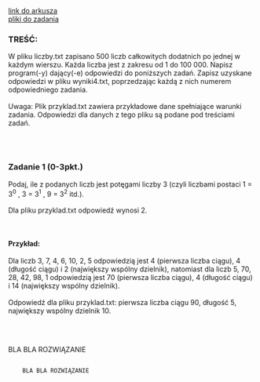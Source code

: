 
<div className="box_link"><a className="link" target="_blank" href="https://cke.gov.pl/images/_EGZAMIN_MATURALNY_OD_2015/Arkusze_egzaminacyjne/2019/formula_od_2015/informatyka/MIN-R2_1P-192.pdf">link do arkusza</a>
<br/>
<a className="link" href="http://cke.gov.pl/images/_EGZAMIN_MATURALNY_OD_2015/Arkusze_egzaminacyjne/2019/formula_od_2015/informatyka/Dane_PR2.zip">pliki do zadania</a>
<br/>
</div>

### TREŚĆ:
W pliku liczby.txt zapisano 500 liczb całkowitych dodatnich po jednej w każdym wierszu.
Każda liczba jest z zakresu od 1 do 100 000. Napisz program(-y) dający(-e) odpowiedzi do
poniższych zadań. Zapisz uzyskane odpowiedzi w pliku wyniki4.txt, poprzedzając każdą
z nich numerem odpowiedniego zadania.<br/><br/>
<span className="bold">Uwaga</span>: Plik przyklad.txt zawiera przykładowe dane spełniające warunki zadania.
Odpowiedzi dla danych z tego pliku są podane pod treściami zadań. 

<br/><br/>

### Zadanie 1   (0-3pkt.)
Podaj, ile z podanych liczb jest potęgami liczby 3 (czyli liczbami postaci 1 = 3<sup>0</sup>
, 3 = 3<sup>1</sup>
, 9 = 3<sup>2</sup>
itd.).<br/><br/>
Dla pliku przyklad.txt odpowiedź wynosi 2. 

<br/>

#### Przykład:
Dla liczb 3, 7, 4, 6, 10, 2, 5 odpowiedzią jest 4 (pierwsza liczba ciągu), 4 (długość ciągu) i 2
(największy wspólny dzielnik), natomiast dla liczb 5, 70, 28, 42, 98, 1 odpowiedzią jest 70
(pierwsza liczba ciągu), 4 (długość ciągu) i 14 (największy wspólny dzielnik).<br/><br/>
Odpowiedź dla pliku przyklad.txt: pierwsza liczba ciągu 90, długość 5, największy
wspólny dzielnik 10. 

<br/><br/>

<Dropdown title="PRZYKŁADOWE ROZWIĄZANIE">
    <p className={`dropdown_text`}>
        BLA BLA ROZWIĄZANIE
    </p>
</Dropdown>

<Dropdown title="PRZYKŁADOWE ROZWIĄZANIE">
    <Code>
    BLA BLA ROZWIĄZANIE
    </Code>
</Dropdown>